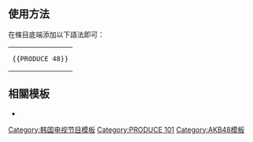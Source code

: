 == 使用方法 ==
在條目底端添加以下語法即可：
{|
|<pre>{{PRODUCE 48}}</pre>
|}
{{Collapsible option}}

== 相關模板 ==
*{{Tl|PRODUCE 101}}

<includeonly>
[[Category:韩国电视节目模板]]
[[Category:PRODUCE 101]]
[[Category:AKB48模板]]
</includeonly>